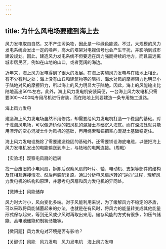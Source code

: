 ```yaml
---
---
---
```

title: 为什么风电场要建到海上去
---




风力发电取自自然，又不产生污染物，因此是一种绿色能源。不过，大规模的风力发电系统会发出一定的噪声，高大的塔架对电视信号也会产生干扰，并影响到城市建设规划。因此，建造风力发电系统不但要选在风力强而持续的地方，而且需远离城市居民区，例如在山地的山口，或者宽阔的海边。

近年来，海上风力发电得到了很大的发展。在海上实施风力发电与在陆地上相比，有不少有利之处：海上没有山丘和建筑物等的阻挡，海水对风的摩擦阻力也明显小于陆地对风的摩擦阻力，所以海上的风力明显大于陆地。因此，海上的风能输出比陆地高出50%左右。此外，海上风力发电机安装简便，一台海上风力发电机只需要300～400吨专用吊机进行安装，而在陆地上则要建造一条专用施工道路。

海上风力发电



建造海上风力发电场虽然不用修路，却需要给风力发电机打造一个稳固的基础。对于浅海风电场，可以像造桥似的把风机的混凝土基础沉入海底。而在深海处就只能用漂浮的空心混凝土作为风机的基础，再用绳索和锚把空心混凝土基础稳定住。

海上风力发电设施除了需要建造稳固的基础外，还需要铺设海底电缆，以便把海上风力发电机发出的电能输送到岸上，与陆地的电网连接。（周戟）





【实验场】观察电风扇的运转



找一台废旧的小电风扇，拆卸后观察风扇的叶片、轴、电动机、支架等部件的结构及其相互连接情况。然后再装配复原。通过分析电风扇运转的“逆向”过程，理解风力发电机的结构和原理，并思考电风扇和风力发电机的异同处。

【微博士】风能储存

风力时大时小，风向变化多端。对于风能利用来说，为了缓解风力不稳定的矛盾，可以采取将风能储蓄起来的办法，也就是在有风时，将风力的能量转变成其他能量形式保存起来，等到无风或少风时再取出来用。储存风能的方式有很多，如压气储能、蓄电池储能和制氢储能等。

【微问题】风力发电对环境是否有影响？

【关键词】风能　风力发电　风力发电机　海上风力发电